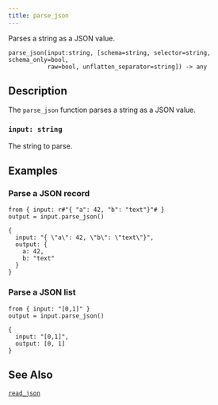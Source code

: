 ```yaml
---
title: parse_json
---
```


Parses a string as a JSON value.

```tql
parse_json(input:string, [schema=string, selector=string, schema_only=bool,
           raw=bool, unflatten_separator=string]) -> any
```

## Description

The `parse_json` function parses a string as a JSON value.

### `input: string`

The string to parse.


<ParsingOptions />

## Examples

### Parse a JSON record

```tql
from { input: r#"{ "a": 42, "b": "text"}"# }
output = input.parse_json()
```
```tql
{
  input: "{ \"a\": 42, \"b\": \"text\"}",
  output: {
    a: 42,
    b: "text"
  }
}
```

### Parse a JSON list

```tql
from { input: "[0,1]" }
output = input.parse_json()
```
```tql
{
  input: "[0,1]",
  output: [0, 1]
}
```

## See Also

[`read_json`](../operators/read_json)
